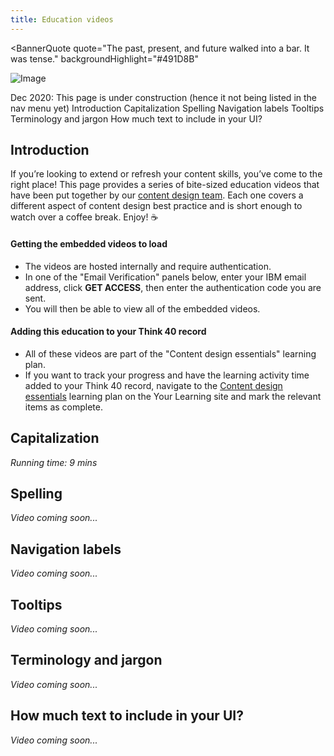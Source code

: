 ```yaml
---
title: Education videos
---
```



<BannerQuote
  quote="The past, present, and future walked into a bar. It was tense."
  backgroundHighlight="#491D8B"
>

![Image](./images/illustrations/education.svg)

</BannerQuote>

<InlineNotification>
  Dec 2020: This page is under construction (hence it not being listed in
  the nav menu yet)
</InlineNotification>

<AnchorLinks>
  <AnchorLink>Introduction</AnchorLink>
  <AnchorLink>Capitalization</AnchorLink>
  <AnchorLink>Spelling</AnchorLink>
  <AnchorLink>Navigation labels</AnchorLink>
  <AnchorLink>Tooltips</AnchorLink>
  <AnchorLink>Terminology and jargon</AnchorLink>
  <AnchorLink>How much text to include in your UI?</AnchorLink>
</AnchorLinks>

## Introduction

If you’re looking to extend or refresh your content skills, you’ve come to the right place!
This page provides a series of bite-sized education videos that have been put together by our [content design team](https://pages.github.ibm.com/cdai-design/practices/content-design/our-team).
Each one covers a different aspect of content design best practice and is short enough to watch over a coffee break. Enjoy! ☕️

#### Getting the embedded videos to load
- The videos are hosted internally and require authentication.  
- In one of the "Email Verification" panels below, enter your IBM email address, click <strong>GET ACCESS</strong>, 
  then enter the authentication code you are sent.  
- You will then be able to view all of the embedded videos.


#### Adding this education to your Think 40 record
- All of these videos are part of the "Content design essentials" learning plan.
- If you want to track your progress and have the learning activity time added to your Think 40 record, 
navigate to the [Content design essentials](https://yourlearning.ibm.com/activity/PLAN-3B2ECDC8F264) learning plan on the Your Learning site and mark the relevant items as complete.


## Capitalization

<Row>
  <Column colMd={8} colLg={8}>
    <ExtendedVideo title="" uStreamId="24021065" />
  </Column>
</Row>

_Running time: 9 mins_

## Spelling
_Video coming soon..._

## Navigation labels
_Video coming soon..._

## Tooltips
_Video coming soon..._

## Terminology and jargon
_Video coming soon..._

## How much text to include in your UI?
_Video coming soon..._
